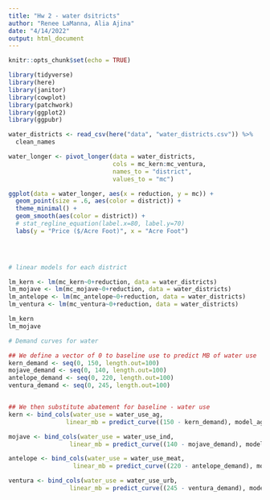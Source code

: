 ```yaml
---
title: "Hw 2 - water dsitricts"
author: "Renee LaManna, Alia Ajina"
date: "4/14/2022"
output: html_document
---
```


```r
knitr::opts_chunk$set(echo = TRUE)

library(tidyverse)
library(here)
library(janitor)
library(cowplot)
library(patchwork)
library(ggplot2)
library(ggpubr)
```

```r
water_districts <- read_csv(here("data", "water_districts.csv")) %>% 
  clean_names

```

```r
water_longer <- pivot_longer(data = water_districts,
                             cols = mc_kern:mc_ventura,
                             names_to = "district",
                             values_to = "mc")
```

```r
ggplot(data = water_longer, aes(x = reduction, y = mc)) +
  geom_point(size = .6, aes(color = district)) +
  theme_minimal() +
  geom_smooth(aes(color = district)) + 
  # stat_regline_equation(label.x=80, label.y=70) 
  labs(y = "Price ($/Acre Foot)", x = "Acre Foot")


  
```


```r
# linear models for each district

lm_kern <- lm(mc_kern~0+reduction, data = water_districts)
lm_mojave <- lm(mc_mojave~0+reduction, data = water_districts)
lm_antelope <- lm(mc_antelope~0+reduction, data = water_districts)
lm_ventura <- lm(mc_ventura~0+reduction, data = water_districts)

lm_kern
lm_mojave
```

```r
# Demand curves for water

## We define a vector of 0 to baseline use to predict MB of water use
kern_demand <- seq(0, 150, length.out=100)
mojave_demand <- seq(0, 140, length.out=100)
antelope_demand <- seq(0, 220, length.out=100)
ventura_demand <- seq(0, 245, length.out=100)


## We then substitute abatement for baseline - water use
kern <- bind_cols(water_use = water_use_ag,
                linear_mb = predict_curve((150 - kern_demand), model_ag))

mojave <- bind_cols(water_use = water_use_ind,
                 linear_mb = predict_curve((140 - mojave_demand), model_ind))

antelope <- bind_cols(water_use = water_use_meat,
                  linear_mb = predict_curve((220 - antelope_demand), model_meat))

ventura <- bind_cols(water_use = water_use_urb,
                 linear_mb = predict_curve((245 - ventura_demand), model_urb))


               


```

